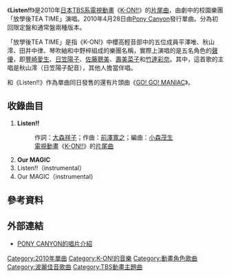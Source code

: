 {{Infobox Single
| Name = Listen!!
| Artist = 放學後TEA TIME<br/>【平澤唯、秋山澪、田井中律、琴吹紬、中野梓】<br/><small>（[[豐崎愛生|豐崎愛生]]、[[日笠陽子|日笠陽子]]、[[佐藤聰美|佐藤聰美]]、[[壽美菜子|壽美菜子]]、[[竹達彩奈|竹達彩奈]]）</small>
| Cover = Listen!!.jpg
| Album =
| A-side = Listen!!
| B-side = Our MAGIC
| Released = 2010年4月28日
| Format = [[單曲|單曲CD]]
| Genre = [[J-POP|J-POP]]<br/>[[動畫歌曲|動畫歌曲]]
| Length = 
| Label = [[Pony_Canyon|Pony Canyon]]<br/><small>（PCCG-70073 / PCCG-70074）</small>
| Writer = [[大森祥子|大森祥子]]（作詞）<br/>[[前澤寬之|前澤寬之]]（作曲）
| Producer = 
| Certification = 
| Chart position = *單日最高排名第2名<small>（[[ORICON|ORICON]]、2010年4月27日-5月2日）</small>
*每周最高排名第2位<small>（[[ORICON|ORICON]]、2010年5月10日）</small>
*每周最高排名第2位<small>（[[Music_Station|Music Station]]、2010年4月30日）</small>
| Last single = {{lang|ja|[[輕飄飄時間|ふわふわ時間]]}}<br/>（2009年）<ref>在此及之前以「櫻高輕音部」名義。</ref>
| This single = {{lang|en|[[GO!_GO!_MANIAC|GO! GO! MANIAC]]}}<br/>{{lang|en|'''Listen!!'''}}<br/>（2010年）
| Next single = {{lang|ja|[[純純的心|ぴゅあぴゅあはーと]]}}<br />（2010年）
}}
《'''Listen!!'''》是2010年[[日本|日本]][[TBS電視|TBS系]][[日本電視動畫|電視動畫]]《[[K-ON!|K-ON!!]]》的[[主題曲|片尾曲]]，由劇中的校園樂團「放學後TEA TIME」演唱。2010年4月28日由[[Pony_Canyon|Pony Canyon]]發行單曲。分為初回限定盤和通常盤兩種版本。

「放學後TEA TIME」是指《K-ON!》中櫻高輕音部中的五位成員平澤唯、秋山澪、田井中律、琴吹紬和中野梓組成的樂團名稱，實際上演唱的是五名角色的[[聲優|聲優]]，即[[豐崎愛生|豐崎愛生]]、[[日笠陽子|日笠陽子]]、[[佐藤聰美|佐藤聰美]]、[[壽美菜子|壽美菜子]]和[[竹達彩奈|竹達彩奈]]。其中，這首歌的主唱是秋山澪（日笠陽子配音），其他人擔當伴唱。

和《Listen!!》作為單曲同日發售的還有片頭曲《[[GO!_GO!_MANIAC|GO! GO! MANIAC]]》。

== 收錄曲目 ==
# '''Listen!!''' 
#: 作詞：[[大森祥子|大森祥子]]；作曲：[[前澤寬之|前澤寬之]]；編曲：[[小森茂生|小森茂生]]
#: [[日本電視動畫|電視動畫]]《[[K-ON!|K-ON!!]]》的[[主題曲|片尾曲]]
# '''Our MAGIC'''
# Listen!!（instrumental）
# Our MAGIC（instrumental）

== 參考資料 ==
{{Reflist}}

== 外部連結 ==
* [https://web.archive.org/web/20100503183513/http://hp.ponycanyon.co.jp/pchp/cgi-bin/PCHPM.pl?TRGID=PCHP_SKH_1010&CMD=DSP&DSP_SKHBNG=201000000275&DSP_SKHKETSEQ=001 PONY CANYON的唱片介紹] {{ja icon}}
{{K-ON！輕音部}}

{{Single-stub}}
{{DEFAULTSORT:Listen!!}}
[[Category:2010年單曲|Category:2010年單曲]]
[[Category:K-ON!的音樂|Category:K-ON!的音樂]]
[[Category:動畫角色歌曲|Category:動畫角色歌曲]]
[[Category:波麗佳音歌曲|Category:波麗佳音歌曲]]
[[Category:TBS動畫主題曲|Category:TBS動畫主題曲]]